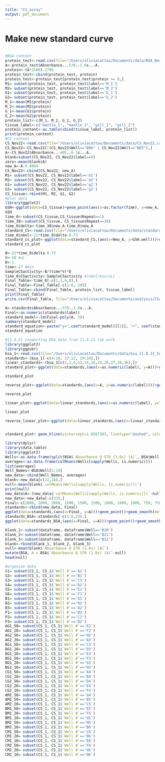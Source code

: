 ```yaml
---
title: "CS_assay"
output: pdf_document
---
```

# Make new standard curve
```r


```


```r
#BSA content
protein_test<-read.csv(file="/Users/oliviacattau/Documents/data/BSA_Nov22_mantle+gill.csv")
A<-protein_test$Absorbance...570..1.0s...A.
protein<-(A*2500)-1700
protein_test<-cbind(protein_test, protein)
protein_test<-protein_test[protein_test$protein >= 0,]
M1= subset(protein_test, protein_test$label=='M_1')
M2= subset(protein_test, protein_test$label=='M_2')
G1= subset(protein_test, protein_test$label=='G_1')
G2= subset(protein_test, protein_test$label=='G_2')
M_1<-mean(M1$protein)
M_2<-mean(M2$protein)
G_1<-mean(G1$protein)
G_2<-mean(G2$protein)
protein_list<-c(M_1, M_2, G_1, G_2)
tissue_label<-c("mantle_1", "mantle_2", "gill_1", "gill_2")
protein_content<-as.table(cbind(tissue_label, protein_list))
print(protein_content)
#CS content
CS_Nov22<-read.csv(file="/Users/oliviacattau/Documents/data/CS_Nov22.csv")
CS_Nov22<-CS_Nov22[!(CS_Nov22$Well=="B06" | CS_Nov22$Well=="B03"),]
A<-CS_Nov22$Absorbance...405..0.1s...A.
blank=subset(CS_Nov22, CS_Nov22$label==0)
zero<-mean(blank$A)
new_A<-A-0.0664
CS_Nov22<-cbind(CS_Nov22, new_A)
M1= subset(CS_Nov22, CS_Nov22$label=='m1')
M2= subset(CS_Nov22, CS_Nov22$label=='m2')
G1= subset(CS_Nov22, CS_Nov22$label=='g1')
G2= subset(CS_Nov22, CS_Nov22$label=='g2')
CS_tissue<-rbind(M1, M2, G1, G2)
#plot data
library(ggplot2)
GSH<-ggplot(data=CS_tissue)+geom_point(aes(x=as.factor(Time), y=new_A, color=label))+theme_bw()
GSH
time_0<-subset(CS_tissue,CS_tissue$Repeat==1)
time_30<-subset(CS_tissue, CS_tissue$Repeat==30)
time_0$delta<-time_30$new_A-time_0$new_A
standard_CS<-read.csv(file="/Users/oliviacattau/Documents/data/standard_curve_small.csv")
time_0$nmol<-21*time_0$delta-0.73
standard_cs_plot<-ggplot(data=standard_CS,(aes(x=New_A, y=GSH.well)))+geom_point()+geom_smooth(method="lm", se=FALSE, formula = y ~x)+xlab("OD")+ylab("GSH")+theme_bw()+stat_regline_equation(label.x=1, label.y=8)
standard_cs_plot

B<-21*time_0$delta-0.73
V<-50 #uL
D<-1
time<-27 #min
SampleCSactivity<-B/(time*V)*D
time_0$CSactivity<-SampleCSactivity #(nmol/min/uL)
Final_Table<-time_0[-c(2,3,6,8),]
Final_Table<-Final_Table[-c(1:6, 10)]
Final_Table<-cbind(Final_Table, protein_list, tissue_label)
print(Final_Table)
write.csv(Final_Table, file="/Users/oliviacattau/Documents/analysis/CSactivityNov22.csv")
```


```r
A<-standards$Absorbance...570..1.0s...A.
Final<-as.numeric(standards$label)
standard_model<-lm(Final~poly(A, 3))
summary(standard_model)
standard_equation<-paste("y=",coef(standard_model)[[1]], "+", coef(standard_model)[[2]], "*x +", coef(standard_model)[[3]],"*x^2 +", coef(standard_model)[[4]], "*x^3 ")
standard_equation
```

```r
#11.9.21 inspecting BSA data from 11.8.21 lab work
library(ggplot2)
library(ggpubr)
bsa_1<-read.csv(file="/Users/oliviacattau/Documents/data/bsa_11.8.21_5ul.csv")
standards<-(bsa_1[-c(4:10, 17:22, 29:34),])
linear_standards<-(bsa_1[c(2,3,4,12,15,16,24,26,27,28,36),])
standard_plot<-ggplot(data=standards,(aes(x=as.numeric(label), y=A)))+geom_point()+geom_smooth(method="lm", se=FALSE, formula = y ~ poly(x, 3) )+xlab("Concentration of standard ug/mL")+ylab("A @ 570nm")+theme_bw()+stat_regline_equation(label.x=125, label.y=1)

standard_plot

reverse_plot<-ggplot(data=standards,(aes(x=A, y=as.numeric(label))))+geom_point()+geom_smooth(method="lm", se=FALSE, formula = y ~ x )+theme_bw()+stat_regline_equation(label.x=1, label.y=500)

reverse_plot

linear_plot<-ggplot(data=linear_standards,(aes(x=as.numeric(label), y=linear_standards$Absorbance...570..1.0s...A.)))+geom_point()+geom_smooth(method="lm", se=FALSE, formula = y ~ poly(x, 3) )+xlab("Concentration of standard ug/mL")+ylab("A @ 570nm")+theme_bw()+stat_regline_equation(label.x=125, label.y=1)

linear_plot

reverse_linear_plot<-ggplot(data=linear_standards,(aes(x=linear_standards$Absorbance...570..1.0s...A., y=as.numeric(label))))+geom_point()+geom_smooth(method="lm", se=FALSE, formula = y ~ x )+xlab("Concentration of standard ug/mL")+ylab("A @ 570nm")+theme_bw()+stat_regline_equation(label.x=0.8, label.y=1000)
  

standard_plot+ geom_hline(yintercept=1.0587383, linetype="dashed", color="red")+geom_hline(yintercept=1.3828051, linetype="dashed", color="green")#red=gill
```


```r
library(dplyr)
library(data.table)
library(ggplot2)
Wells<-as.data.frame(split(BSA$`Absorbance @ 570 (1.0s) (A)`, BSA$Well))
averages<-as.data.frame(colMeans(Wells[sapply(Wells, is.numeric)]))
list(averages)
Well_Names<-BSA$Well[1:24]
new_data<-cbind(Well_Names, averages)
blank<-new_data[c(22,24),]
null<-mean(blank$`colMeans(Wells[sapply(Wells, is.numeric)])`)
print(null)
new_data$A<-(new_data$`colMeans(Wells[sapply(Wells, is.numeric)])`-null)
new_data<-new_data[-c(23),]
Final<-c(2000, 2000, 2000, 1500, 1500, 1500, 1000, 1000, 1000, 750, 750, 750, 500, 500, 500, 250, 250, 250, 125, 125, 125, 0, 0)
standards<-cbind(new_data, Final)
ggplot(data=standards,(aes(x=Final, y=A)))+geom_point()+geom_smooth(method="lm", se=FALSE)+xlab("Concentration of standard ug/mL")+ylab("A @ 570nm")+theme_bw()
standards_BSA<-standards[-c(1:6,23),]
ggplot(data=standards_BSA,(aes(x=Final, y=A)))+geom_point()+geom_smooth(method="lm", se=FALSE)+xlab("Concentration of standard ug/mL")+ylab("A @ 570nm")+theme_bw()
```



```r
blank_1<-subset(dataframe, dataframe$Well=='B10')
blank_2<-subset(dataframe, dataframe$Well=='B11')
blank_3<-subset(dataframe, dataframe$Well=='B12')
blank<-rbind(blank_1, blank_2, blank_3)
null<-mean(blank$`Absorbance @ 570 (1.0s) (A)`)
mutate(BSA, A = BSA$`Absorbance @ 570 (1.0s) (A)`-null)
head(null)
```



```r
#organize data
S1= subset(CS_1, CS_1$`Well #`=='A1')
S2= subset(CS_1, CS_1$`Well #`=='B1')
S3= subset(CS_1, CS_1$`Well #`=='C1')
S4= subset(CS_1, CS_1$`Well #`=='D1')
S5= subset(CS_1, CS_1$`Well #`=='E1')
S6= subset(CS_1, CS_1$`Well #`=='F1')
B1= subset(CS_1, CS_1$`Well #`=='G1')
B2= subset(CS_1, CS_1$`Well #`=='H1')
B3= subset(CS_1, CS_1$`Well #`=='A2')
P1= subset(CS_1, CS_1$`Well #`=='B2')
P2= subset(CS_1, CS_1$`Well #`=='C2')
P3= subset(CS_1, CS_1$`Well #`=='D2')
AG1_50= subset(CS_1, CS_1$`Well #`=='E2')
AG1_20= subset(CS_1, CS_1$`Well #`=='F2')
AG2_50= subset(CS_1, CS_1$`Well #`=='H2')
AG2_20= subset(CS_1, CS_1$`Well #`=='A3')
BG1_50= subset(CS_1, CS_1$`Well #`=='C3')
BG1_20= subset(CS_1, CS_1$`Well #`=='D3')
BG1_10= subset(CS_1, CS_1$`Well #`=='E3')
BG1_50= subset(CS_1, CS_1$`Well #`=='F3')
BG1_20= subset(CS_1, CS_1$`Well #`=='G3')
BG1_10= subset(CS_1, CS_1$`Well #`=='H3')
CG1_50= subset(CS_1, CS_1$`Well #`=='A4')
CG1_20= subset(CS_1, CS_1$`Well #`=='B4')
CG2_50= subset(CS_1, CS_1$`Well #`=='D4')
CG2_20= subset(CS_1, CS_1$`Well #`=='E4')
CG2_10= subset(CS_1, CS_1$`Well #`=='F4')
AM1_50= subset(CS_1, CS_1$`Well #`=='G4')
AM2_50= subset(CS_1, CS_1$`Well #`=='B5')
AM2_20= subset(CS_1, CS_1$`Well #`=='C5')
BM1_50= subset(CS_1, CS_1$`Well #`=='E5')
BM1_20= subset(CS_1, CS_1$`Well #`=='F5')
BM1_10= subset(CS_1, CS_1$`Well #`=='G5')
BM2_50= subset(CS_1, CS_1$`Well #`=='H5')
BM2_10= subset(CS_1, CS_1$`Well #`=='B6')
CM1_50= subset(CS_1, CS_1$`Well #`=='C6')
CM1_20= subset(CS_1, CS_1$`Well #`=='D6')
CM1_10= subset(CS_1, CS_1$`Well #`=='E6')
CM2_50= subset(CS_1, CS_1$`Well #`=='F6')
CM2_20= subset(CS_1, CS_1$`Well #`=='G6')
CM2_10= subset(CS_1, CS_1$`Well #`=='H6')
```

